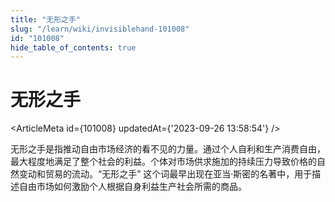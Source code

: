 ```yaml
---
title: "无形之手"
slug: "/learn/wiki/invisiblehand-101008"
id: "101008"
hide_table_of_contents: true
---
```



# 无形之手

<ArticleMeta id={101008} updatedAt={'2023-09-26 13:58:54'} />
<div className='border-solid border-b border-t-0 my-4 border-[var(--ifm-color-gray-300)]' />

无形之手是指推动自由市场经济的看不见的力量。通过个人自利和生产消费自由，最大程度地满足了整个社会的利益。个体对市场供求施加的持续压力导致价格的自然变动和贸易的流动。“无形之手” 这个词最早出现在亚当·斯密的名著中，用于描述自由市场如何激励个人根据自身利益生产社会所需的商品。
